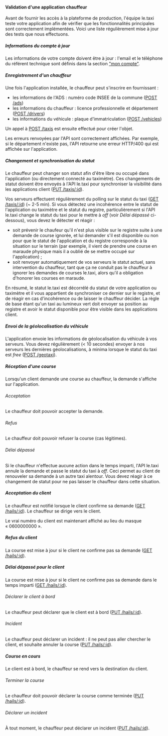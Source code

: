 #### Validation d'une application chauffeur

Avant de fournir les accès à la plateforme de production, l'équipe le.taxi teste votre application afin de vérifier que les fonctionnalités principales sont correctement implémentées. Voici une liste régulièrement mise à jour des tests que nous effectuons.


##### Informations du compte à jour

Les informations de votre compte doivent être à jour : l'email et le téléphone du référent technique sont définis dans la section ["mon compte"](/account).


##### Enregistrement d'un chauffeur

Une fois l'application installée, le chauffeur peut s'inscrire en fournissant :

* les informations de l'ADS : numéro code INSEE de la commune ([POST /ads](https://dev.api.taxi/doc/#/default/post_ads))
* les informations du chauffeur : licence professionnelle et département ([POST /drivers](https://dev.api.taxi/doc/#/default/post_drivers))
* les informations du véhicule : plaque d'immatriculation ([POST /vehicles](https://dev.api.taxi/doc/#/default/post_vehicles))

Un appel à [POST /taxis](https://dev.api.taxi/doc/#/default/post_taxis) est ensuite effectué pour créer l'objet.

Les erreurs renvoyées par l'API sont correctement affichées. Par exemple, si le département n'existe pas, l'API retourne une erreur HTTP/400 qui est affichée sur l'application.


##### Changement et synchronisation du statut

Le chauffeur peut changer son statut afin d'être libre ou occupé dans l'application (ou directement connecté au
taximètre).
Ces changements de statut doivent être envoyés à l'API le.taxi pour synchroniser la visibilité dans les applications
client  ([PUT /taxis/:id](https://dev.api.taxi/doc/#/default/put_taxis__taxi_id_)).

Vos serveurs effectuent régulièrement du polling sur le statut du taxi ([GET
/taxis/:id](https://dev.api.taxi/doc/#/default/get_taxis__taxi_id_)) (~ 2-5 min).
Si vous détectez une incohérence entre le statut de l'application ou taximètre et le statut du registre,
particulièrement si l'API le.taxi change le statut du taxi pour le mettre à *off* (voir *Délai dépassé* ci-dessous),
vous devez le détecter et réagir :
- soit prévenir le chaufeur qu'il n'est plus visible sur le registre suite à une demande de course ignorée, et lui
  demander s'il est disponible ou non pour que le statut de l'application et du registre corresponde à la situation sur le
  terrain (par exemple, il vient de prendre une course en maraude physique mais il a oublié de se mettre occupé sur l'application) ;
- soit renvoyer automatiquement de vos serveurs le statut actuel, sans intervention du chauffeur, tant que ça ne conduit
  pas le chauffeur à ignorer les demandes de courses le.taxi, alors qu'il a obligation d'honorer les courses en maraude.

En résumé, le statut le.taxi est décorrélé du statut de votre application ou taximètre et il vous appartient de
synchroniser ce dernier sur le registre, et de réagir en cas d'incohérence ou de laisser le chauffeur décider.  La règle
de base étant qu'un taxi au lumineux vert doit envoyer sa position au registre et avoir le statut disponible pour être
visible dans les applications client.

##### Envoi de la géolocalisation du véhicule

L'application envoie les informations de géolocalisation du véhicule à vos serveurs. Vous devez régulièrement (< 10
secondes) envoyer à nos serveurs les dernières géolocalisations, à minima lorsque le statut du taxi est *free*
([POST /geotaxi](https://dev.api.taxi/doc/#/default/post_geotaxi_)).

##### Réception d'une course

Lorsqu'un client demande une course au chauffeur, la demande s'affiche sur l'application.

###### Acceptation

Le chauffeur doit pouvoir accepter la demande.

###### Refus

Le chauffeur doit pouvoir refuser la course (cas légitimes).

###### Délai dépassé

Si le chauffeur n'effectue aucune action dans le temps imparti, l'API le.taxi annule la demande et passe le statut du
taxi à *off*. Ceci permet au client de renouveler sa demande à un autre taxi alentour. Vous devez réagir à ce changement
de statut pour ne pas laisser le chauffeur dans cette situation.


##### Acceptation du client

Le chauffeur est notifié lorsque le client confirme sa demande ([GET /hails/:id](https://dev.api.taxi/doc/#/default/get_hails__hail_id_)). Le chauffeur se dirige vers le client.

Le vrai numéro du client est maintenant affiché au lieu du masque « 0600000000 ».

##### Refus du client

La course est mise à jour si le client ne confirme pas sa demande ([GET /hails/:id](https://dev.api.taxi/doc/#/default/get_hails__hail_id_)).

##### Délai dépassé pour le client

La course est mise à jour si le client ne confirme pas sa demande dans le temps imparti ([GET /hails/:id](https://dev.api.taxi/doc/#/default/get_hails__hail_id_)).

###### Déclarer le client à bord

Le chauffeur peut déclarer que le client est à bord ([PUT /hails/:id](https://dev.api.taxi/doc/#/default/put_hails__hail_id_)).

###### Incident

Le chauffeur peut déclarer un incident : il ne peut pas aller chercher le client, et souhaite annuler la course ([PUT /hails/:id](https://dev.api.taxi/doc/#/default/put_hails__hail_id_)).


##### Course en cours

Le client est à bord, le chauffeur se rend vers la destination du client.

###### Terminer la course

Le chauffeur doit pouvoir déclarer la course comme terminée ([PUT /hails/:id](https://dev.api.taxi/doc/#/default/put_hails__hail_id_)).

###### Déclarer un incident

À tout moment, le chauffeur peut déclarer un incident ([PUT /hails/:id](https://dev.api.taxi/doc/#/default/put_hails__hail_id_)).
